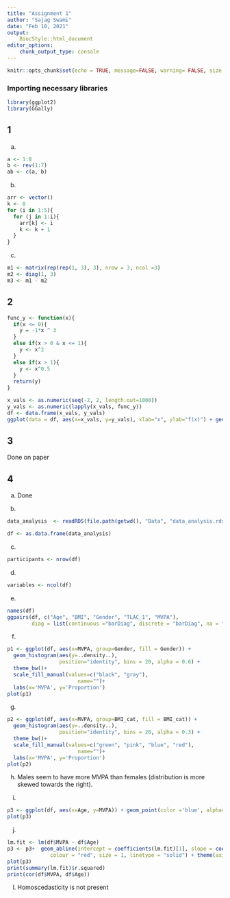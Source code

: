 ```yaml
---
title: "Assignment 1"
author: "Sajag Swami"
date: "Feb 10, 2021"
output:
    BiocStyle::html_document
editor_options:
    chunk_output_type: console
---
```



```r
knitr::opts_chunk$set(echo = TRUE, message=FALSE, warning= FALSE, size = 'tiny')
```

### Importing necessary libraries
```r
library(ggplot2)
library(GGally)
```


## 1

a.
```r
a <- 1:8
b <- rev(1:7)
ab <- c(a, b)
```

b. 
```r
arr <- vector()
k <- 0
for (i in 1:5){
  for (j in 1:i){
    arr[k] <- i
    k <- k + 1
  }
}
```

c. 
```r
m1 <- matrix(rep(rep(1, 3), 3), nrow = 3, ncol =3)
m2 <- diag(1, 3)
m3 <- m1 - m2
```

## 2
```r
func_y <- function(x){
  if(x <= 0){
    y = -1*x ^ 3
  }
  else if(x > 0 & x <= 1){
    y <- x^2
  }
  else if(x > 1){
    y <- x^0.5
  }
  return(y)
}

x_vals <- as.numeric(seq(-2, 2, length.out=1000))
y_vals <- as.numeric(lapply(x_vals, func_y))
df <- data.frame(x_vals, y_vals)
ggplot(data = df, aes(x=x_vals, y=y_vals), xlab="x", ylab="f(x)") + geom_point()
```

## 3
Done on paper

## 4

a. Done

b.
```r
data_analysis  <- readRDS(file.path(getwd(), "Data", "data_analysis.rds"))
```

```r
df <- as.data.frame(data_analysis)
```

c.
```r
participants <- nrow(df)
```

d.
```r
variables <- ncol(df)
```

e.
```r
names(df)
ggpairs(df, c("Age", "BMI", "Gender", "TLAC_1", "MVPA"), 
        diag = list(continuous ="barDiag", discrete = "barDiag", na = "naDiag") )
```

f.
```r
p1 <- ggplot(df, aes(x=MVPA, group=Gender, fill = Gender)) + 
  geom_histogram(aes(y=..density..), 
                 position="identity", bins = 20, alpha = 0.6) +
  theme_bw()+
  scale_fill_manual(values=c("black", "gray"), 
                       name="")+
  labs(x='MVPA', y='Proportion') 
plot(p1)
```

g.
```r
p2 <- ggplot(df, aes(x=MVPA, group=BMI_cat, fill = BMI_cat)) + 
  geom_histogram(aes(y=..density..), 
                 position="identity", bins = 20, alpha = 0.3) +
  theme_bw()+
  scale_fill_manual(values=c("green", "pink", "blue", "red"), 
                       name="")+
  labs(x='MVPA', y='Proportion')
plot(p2)
```

h.
Males seem to have more MVPA than females (distribution is more skewed towards the right).

i.
```r
p3 <- ggplot(df, aes(x=Age, y=MVPA)) + geom_point(color ='blue', alpha=0.5) + theme_dark()+ theme(axis.title.x = element_text(size = 16), axis.title.y = element_text(size = 16))
plot(p3)
```

j.
```r
lm.fit <- lm(df$MVPA ~ df$Age)
p3 <- p3+  geom_abline(intercept = coefficients(lm.fit)[1], slope = coefficients(lm.fit)[2],
              colour = "red", size = 1, linetype = "solid") + theme(axis.title.x = element_text(size = 16), axis.title.y = element_text(size = 16))
plot(p3)
print(summary(lm.fit)$r.squared)
print(cor(df$MVPA, df$Age))
```

l.
Homoscedasticity is not present 








